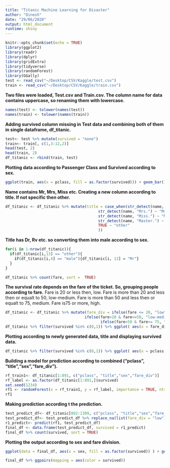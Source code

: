 ```yaml
---
title: "Titanic Machine Learning for Disaster"
author: "Dinesh"
date: "29/06/2020"
output: html_document
runtime: shiny
---
```


```r
knitr::opts_chunk$set(echo = TRUE)
library(ggplot2)
library(readr)
library(dplyr)
library(gridExtra)
library(tidyverse)
library(randomForest)
library(GGally)
test <- read_csv("~/Desktop/CSV/Kaggle/test.csv")
train <- read_csv("~/Desktop/CSV/Kaggle/train.csv")
```


**Two files were loaded, Test.csv and Train.csv. The column name for data contains uppercase, so renaming them with lowercase.**
```r
names(test) <- tolower(names(test))
names(train) <- tolower(names(train))
```

**Adding survived column missing in Test data and combining both of them in single dataframe, df_titanic.**
```r
test<- test %>% mutate(survived = "none")
train<- train[, c(1,3:12,2)]
head(test, 2)
head(train, 2)
df_titanic <- rbind(train, test)
```

**Plotting data according to Passenger Class and Survived according to sex.**
```r

ggplot(train, aes(x = pclass, fill = as.factor(survived))) + geom_bar() + labs(fill = "survived") +facet_wrap(~sex) + theme_bw()

```

**Name contains Mr, Mrs, Miss etc. Creating a new column according to title. If not specific then other.**
```r
df_titanic <- df_titanic %>% mutate(title = case_when(str_detect(name, "Mr.") ~ "Mr",
                                         str_detect(name, "Mrs.") ~ "Mrs",
                                         str_detect(name, "Miss.") ~ "Miss",
                                         str_detect(name, "Master.") ~ "Master",
                                         TRUE ~ "other"
                                         ))
```

**Title has Dr, Rv etc. so converting them into male according to sex.**
```r
for(i in 1:nrow(df_titanic)){
  if(df_titanic[i,13] == "other"){
    if(df_titanic[i,4] == "male"){df_titanic[i, 13] = "Mr"}
  }
}

df_titanic %>% count(fare, sort =  TRUE)
```

**The survival rate depends on the fare of the ticket. So, grouping people according to fare.**
Fare is 20 or less then, low.
Fare is more than 20 and less then or equalt to 50, low-medium.
Fare is more than 50 and less then or equalt to 75, medium.
Fare is75 or more, high.
```r
df_titanic <- df_titanic %>% mutate(fare_div = ifelse(fare <= 20, "low",
                                   ifelse(fare>20 & fare<=50, "low-medium",
                                          ifelse(fare>50 & fare<= 75, "medium", "high"))))
df_titanic %>% filter(survived %in% c(0,1)) %>% ggplot( aes(x = fare_div, fill = as.factor(survived))) + geom_bar() + labs(fill = "survived") +facet_wrap(~fare_div)
```

**Plotting according to newly generated data, title and displaying survived data.**
```r
df_titanic %>% filter(survived %in% c(0,1)) %>% ggplot( aes(x = pclass, fill = as.factor(survived))) + geom_bar() + labs(fill = "survived") +facet_wrap(~title) + theme_bw()
```

**Building a model for prediction according to combined ("pclass", "title","sex","fare_div").**
```r
rf_train1<- df_titanic[1:891, c("pclass", "title","sex","fare_div")]
rf_label <- as.factor(df_titanic[1:891,]$survived)
set.seed(1234)
rf1 <- randomForest(x = rf_train1, y = rf_label, importance = TRUE, ntree = 1000)
rf1

```

**Making prediction according t the prediction.**
```r
test_predict_df<- df_titanic[892:1309, c("pclass", "title","sex","fare_div")]
test_predict_df<- test_predict_df %>% replace_na(list(fare_div = "low"))
r1_predict<- predict(rf1, test_predict_df)
final_df <- data.frame(test_predict_df, survived = r1_predict)
final_df %>% count(survived, sort = TRUE)

```

**Plotting the output according to sex and fare division.**
```r

ggplot(data = final_df, aes(x = sex, fill = as.factor(survived)) ) + geom_bar() + theme_bw() + labs(fill = "survived") + facet_wrap(~fare_div)

final_df %>% ggpairs(mapping = aes(color = survived))


```


